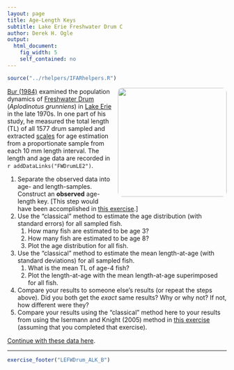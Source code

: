 ```yaml
---
layout: page
title: Age-Length Keys
subtitle: Lake Erie Freshwater Drum C
author: Derek H. Ogle
output: 
  html_document: 
    fig_width: 5
    self_contained: no
---
```

```r
source("../rhelpers/IFARhelpers.R")
```

<img style="float: right; margin: 0px 0px 10px 10px; border-radius:10px;" src="imgs/drum-2.jpg" width="250px" />
[Bur (1984)](http://www.sciencedirect.com/science/article/pii/S0380133084718065) examined the population dynamics of [Freshwater Drum](https://en.wikipedia.org/wiki/Freshwater_drum) (*Aplodinotus grunniens*) in  [Lake Erie](https://en.wikipedia.org/wiki/Lake_Erie) in the late 1970s.  In one part of his study, he measured the total length (TL) of all 1577 drum sampled and extracted [scales](https://en.wikipedia.org/wiki/Fish_scale) for age estimation from a proportionate sample from each 10 mm length interval.  The length and age data are recorded in `r addDataLinks("FWDrumLE2")`.

1. Separate the observed data into age- and length-samples.  Construct an **observed** age-length key.  [This step would have been accomplished in [this exercise](LEFWrum_ALK_A.html).]
1. Use the "classical" method to estimate the age distribution (with standard errors) for all sampled fish.
    1. How many fish are estimated to be age 3?
    1. How many fish are estimated to be age 8?
    1. Plot the age distribution for all fish.
1. Use the "classical" method to estimate the mean length-at-age (with standard deviations) for all sampled fish.
    1. What is the mean TL of age-4 fish?
    1. Plot the length-at-age with the mean length-at-age superimposed for all fish.
1. Compare your results to someone else's results (or repeat the steps above).  Did you both get the *exact* same results?  Why or why not?  If not, how different were they?
1. Compare your results using the "classical" method here to your results from using the Isermann and Knight (2005) method in [this exercise](LEFWDrum_ALK_B.html) (assuming that you completed that exercise).

[Continue with these data here](LEFWDrum_ALK_C.html).

---
```r
exercise_footer("LEFWDrum_ALK_B")
```
